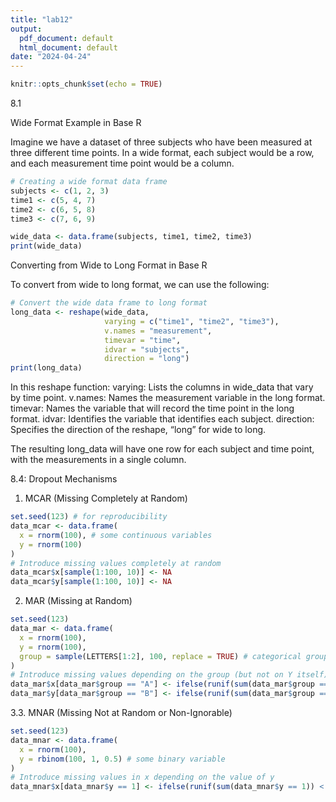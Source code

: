 ---
title: "lab12"
output:
  pdf_document: default
  html_document: default
date: "2024-04-24"
---

```{r setup, include=FALSE}
knitr::opts_chunk$set(echo = TRUE)
```
8.1


Wide Format Example in Base R


Imagine we have a dataset of three subjects who have been measured at three different time points. In a wide format, each subject would be a row, and each measurement time point would be a column.
```{r}
# Creating a wide format data frame
subjects <- c(1, 2, 3)
time1 <- c(5, 4, 7)
time2 <- c(6, 5, 8)
time3 <- c(7, 6, 9)

wide_data <- data.frame(subjects, time1, time2, time3)
print(wide_data)
```
Converting from Wide to Long Format in Base R


To convert from wide to long format, we can use the following:
```{r}
# Convert the wide data frame to long format
long_data <- reshape(wide_data, 
                     varying = c("time1", "time2", "time3"), 
                     v.names = "measurement",
                     timevar = "time",
                     idvar = "subjects",
                     direction = "long")
print(long_data)
```
In this reshape function:
varying: Lists the columns in wide_data that vary by time point.
v.names: Names the measurement variable in the long format.
timevar: Names the variable that will record the time point in the long format.
idvar: Identifies the variable that identifies each subject.
direction: Specifies the direction of the reshape, "long" for wide to long.


The resulting long_data will have one row for each subject and time point, with the measurements in a single column.


8.4: Dropout Mechanisms

1. MCAR (Missing Completely at Random)
```{r}
set.seed(123) # for reproducibility
data_mcar <- data.frame(
  x = rnorm(100), # some continuous variables
  y = rnorm(100)
)
# Introduce missing values completely at random
data_mcar$x[sample(1:100, 10)] <- NA
data_mcar$y[sample(1:100, 10)] <- NA
```


2. MAR (Missing at Random)
```{r}
set.seed(123)
data_mar <- data.frame(
  x = rnorm(100),
  y = rnorm(100),
  group = sample(LETTERS[1:2], 100, replace = TRUE) # categorical group
)
# Introduce missing values depending on the group (but not on Y itself)
data_mar$x[data_mar$group == "A"] <- ifelse(runif(sum(data_mar$group == "A")) < 0.2, NA, data_mar$x[data_mar$group == "A"])
data_mar$y[data_mar$group == "B"] <- ifelse(runif(sum(data_mar$group == "B")) < 0.2, NA, data_mar$y[data_mar$group == "B"])
```

3.3. MNAR (Missing Not at Random or Non-Ignorable)
```{r}
set.seed(123)
data_mnar <- data.frame(
  x = rnorm(100),
  y = rbinom(100, 1, 0.5) # some binary variable
)
# Introduce missing values in x depending on the value of y
data_mnar$x[data_mnar$y == 1] <- ifelse(runif(sum(data_mnar$y == 1)) < 0.3, NA, data_mnar$x[data_mnar$y == 1])
```